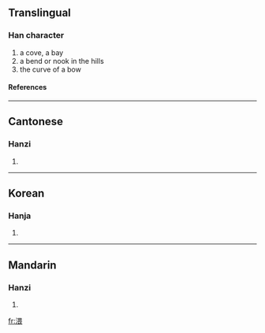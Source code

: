 ==Translingual==
===Han character===
{{Han char|rn=85|rad=水|as=09|sn=12|four=3613<sub>2</sub>|canj=水田一女 (EWMV)}}
# a cove, a bay
# a bend or nook in the hills
# the curve of a bow
====References====
{{Han ref|kx=0634.090|dkj=17773|dj=1041.060|hdz=31677.020|uh=6E28|ud=28200|bh=DA44|bd=55876}}

----
==Cantonese==
===Hanzi===
{{yue-hanzi|jyut=|y=wui1}}
# {{defn|Cantonese}}

----
==Korean==
===Hanja===
{{ko-hanja|hangeul=아|eumhun=|rv=|mr=|y=}}
# {{defn|Korean}}

----
==Mandarin==
===Hanzi===
{{cmn-hanzi|pin=[[wēi]] ([[wei1]])|wg=wei<sup>1</sup>}}
# {{defn|Mandarin}}

[[fr:渨]]
